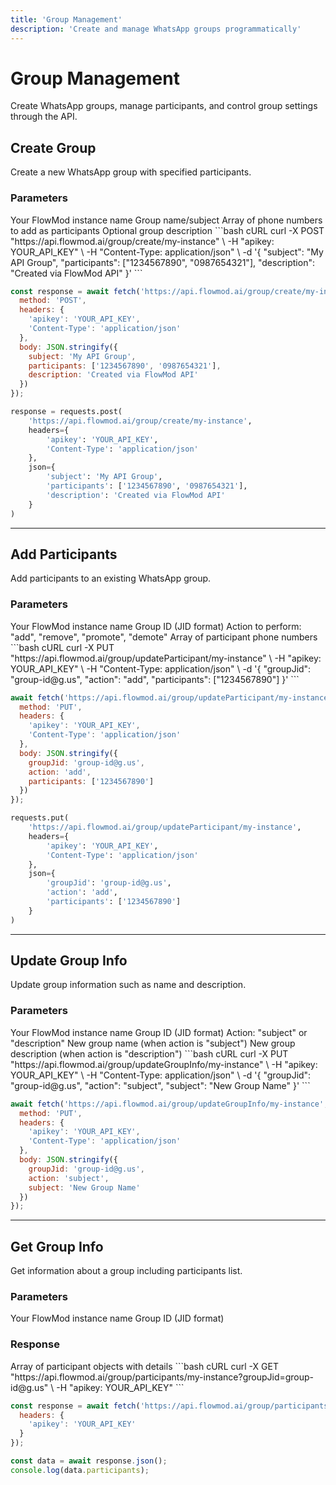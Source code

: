 ```yaml
---
title: 'Group Management'
description: 'Create and manage WhatsApp groups programmatically'
---
```


# Group Management

Create WhatsApp groups, manage participants, and control group settings through the API.

## Create Group

<Endpoint method="POST" endpoint="/group/create/{instanceName}">
  Create a new WhatsApp group with specified participants.
</Endpoint>

### Parameters

<ParamField path="instanceName" type="string" required>
  Your FlowMod instance name
</ParamField>

<ParamField body="subject" type="string" required>
  Group name/subject
</ParamField>

<ParamField body="participants" type="array" required>
  Array of phone numbers to add as participants
</ParamField>

<ParamField body="description" type="string">
  Optional group description
</ParamField>

<CodeGroup>
```bash cURL
curl -X POST "https://api.flowmod.ai/group/create/my-instance" \
  -H "apikey: YOUR_API_KEY" \
  -H "Content-Type: application/json" \
  -d '{
    "subject": "My API Group",
    "participants": ["1234567890", "0987654321"],
    "description": "Created via FlowMod API"
  }'
```

```javascript JavaScript
const response = await fetch('https://api.flowmod.ai/group/create/my-instance', {
  method: 'POST',
  headers: {
    'apikey': 'YOUR_API_KEY',
    'Content-Type': 'application/json'
  },
  body: JSON.stringify({
    subject: 'My API Group',
    participants: ['1234567890', '0987654321'],
    description: 'Created via FlowMod API'
  })
});
```

```python Python
response = requests.post(
    'https://api.flowmod.ai/group/create/my-instance',
    headers={
        'apikey': 'YOUR_API_KEY',
        'Content-Type': 'application/json'
    },
    json={
        'subject': 'My API Group',
        'participants': ['1234567890', '0987654321'],
        'description': 'Created via FlowMod API'
    }
)
```
</CodeGroup>

---

## Add Participants

<Endpoint method="PUT" endpoint="/group/updateParticipant/{instanceName}">
  Add participants to an existing WhatsApp group.
</Endpoint>

### Parameters

<ParamField path="instanceName" type="string" required>
  Your FlowMod instance name
</ParamField>

<ParamField body="groupJid" type="string" required>
  Group ID (JID format)
</ParamField>

<ParamField body="action" type="string" required>
  Action to perform: "add", "remove", "promote", "demote"
</ParamField>

<ParamField body="participants" type="array" required>
  Array of participant phone numbers
</ParamField>

<CodeGroup>
```bash cURL
curl -X PUT "https://api.flowmod.ai/group/updateParticipant/my-instance" \
  -H "apikey: YOUR_API_KEY" \
  -H "Content-Type: application/json" \
  -d '{
    "groupJid": "group-id@g.us",
    "action": "add",
    "participants": ["1234567890"]
  }'
```

```javascript JavaScript
await fetch('https://api.flowmod.ai/group/updateParticipant/my-instance', {
  method: 'PUT',
  headers: {
    'apikey': 'YOUR_API_KEY',
    'Content-Type': 'application/json'
  },
  body: JSON.stringify({
    groupJid: 'group-id@g.us',
    action: 'add',
    participants: ['1234567890']
  })
});
```

```python Python
requests.put(
    'https://api.flowmod.ai/group/updateParticipant/my-instance',
    headers={
        'apikey': 'YOUR_API_KEY',
        'Content-Type': 'application/json'
    },
    json={
        'groupJid': 'group-id@g.us',
        'action': 'add',
        'participants': ['1234567890']
    }
)
```
</CodeGroup>

---

## Update Group Info

<Endpoint method="PUT" endpoint="/group/updateGroupInfo/{instanceName}">
  Update group information such as name and description.
</Endpoint>

### Parameters

<ParamField path="instanceName" type="string" required>
  Your FlowMod instance name
</ParamField>

<ParamField body="groupJid" type="string" required>
  Group ID (JID format)
</ParamField>

<ParamField body="action" type="string" required>
  Action: "subject" or "description"
</ParamField>

<ParamField body="subject" type="string">
  New group name (when action is "subject")
</ParamField>

<ParamField body="description" type="string">
  New group description (when action is "description")
</ParamField>

<CodeGroup>
```bash cURL
curl -X PUT "https://api.flowmod.ai/group/updateGroupInfo/my-instance" \
  -H "apikey: YOUR_API_KEY" \
  -H "Content-Type: application/json" \
  -d '{
    "groupJid": "group-id@g.us",
    "action": "subject",
    "subject": "New Group Name"
  }'
```

```javascript JavaScript
await fetch('https://api.flowmod.ai/group/updateGroupInfo/my-instance', {
  method: 'PUT',
  headers: {
    'apikey': 'YOUR_API_KEY',
    'Content-Type': 'application/json'
  },
  body: JSON.stringify({
    groupJid: 'group-id@g.us',
    action: 'subject',
    subject: 'New Group Name'
  })
});
```
</CodeGroup>

---

## Get Group Info

<Endpoint method="GET" endpoint="/group/participants/{instanceName}">
  Get information about a group including participants list.
</Endpoint>

### Parameters

<ParamField path="instanceName" type="string" required>
  Your FlowMod instance name
</ParamField>

<ParamField query="groupJid" type="string" required>
  Group ID (JID format)
</ParamField>

### Response

<ResponseField name="participants" type="array">
  Array of participant objects with details
</ResponseField>

<CodeGroup>
```bash cURL
curl -X GET "https://api.flowmod.ai/group/participants/my-instance?groupJid=group-id@g.us" \
  -H "apikey: YOUR_API_KEY"
```

```javascript JavaScript
const response = await fetch('https://api.flowmod.ai/group/participants/my-instance?groupJid=group-id@g.us', {
  headers: {
    'apikey': 'YOUR_API_KEY'
  }
});

const data = await response.json();
console.log(data.participants);
```
</CodeGroup> 